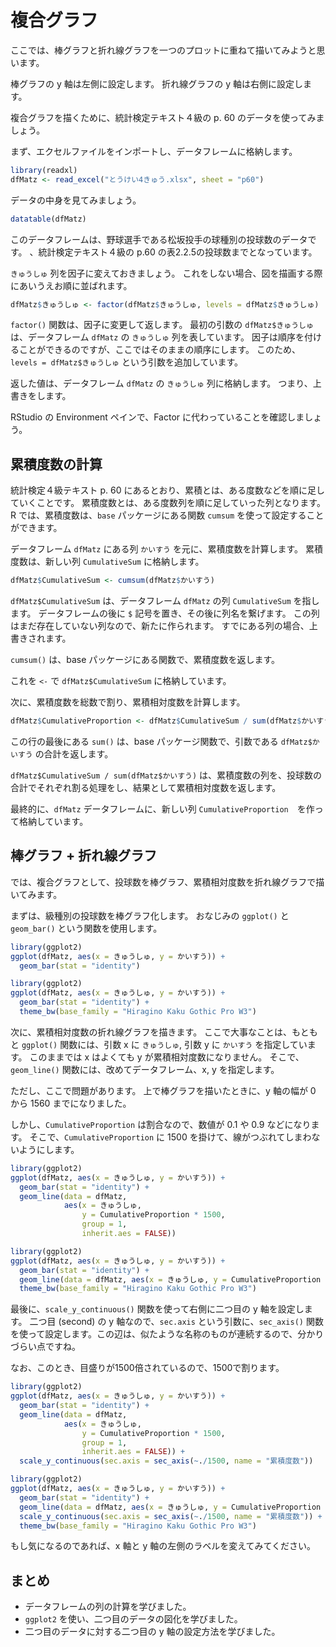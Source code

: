 # 複合グラフ {#ch07}

ここでは、棒グラフと折れ線グラフを一つのプロットに重ねて描いてみようと思います。

棒グラフの y 軸は左側に設定します。
折れ線グラフの y 軸は右側に設定します。

複合グラフを描くために、統計検定テキスト４級の p. 60 のデータを使ってみましょう。

まず、エクセルファイルをインポートし、データフレームに格納します。

```r
library(readxl)
dfMatz <- read_excel("とうけい4きゅう.xlsx", sheet = "p60")
```

データの中身を見てみましょう。

```r
datatable(dfMatz)
```

このデータフレームは、野球選手である松坂投手の球種別の投球数のデータです。
、統計検定テキスト４級の p.60 の表2.2.5の投球数までとなっています。

`きゅうしゅ` 列を因子に変えておきましょう。
これをしない場合、図を描画する際にあいうえお順に並ばれます。

```r
dfMatz$きゅうしゅ <- factor(dfMatz$きゅうしゅ, levels = dfMatz$きゅうしゅ)
```

`factor()` 関数は、因子に変更して返します。
最初の引数の `dfMatz$きゅうしゅ` は、データフレーム `dfMatz` の `きゅうしゅ` 列を表しています。
因子は順序を付けることができるのですが、ここではそのままの順序にします。
このため、`levels = dfMatz$きゅうしゅ` という引数を追加しています。

返した値は、データフレーム `dfMatz` の `きゅうしゅ` 列に格納します。
つまり、上書きをします。

RStudio の Environment ペインで、Factor に代わっていることを確認しましょう。

## 累積度数の計算

統計検定４級テキスト p. 60 にあるとおり、累積とは、ある度数などを順に足していくことです。
累積度数とは、ある度数列を順に足していった列となります。
R では、累積度数は、`base` パッケージにある関数 `cumsum` を使って設定することができます。

データフレーム `dfMatz` にある列 `かいすう` を元に、累積度数を計算します。
累積度数は、新しい列 `CumulativeSum` に格納します。

```r
dfMatz$CumulativeSum <- cumsum(dfMatz$かいすう)
```

`dfMatz$CumulativeSum` は、データフレーム `dfMatz` の列 `CumulativeSum` を指します。
データフレームの後に `$` 記号を置き、その後に列名を繋げます。
この列はまだ存在していない列なので、新たに作られます。
すでにある列の場合、上書きされます。

`cumsum()` は、base パッケージにある関数で、累積度数を返します。

これを `<-` で `dfMatz$CumulativeSum` に格納しています。

次に、累積度数を総数で割り、累積相対度数を計算します。

```r
dfMatz$CumulativeProportion <- dfMatz$CumulativeSum / sum(dfMatz$かいすう)
```

この行の最後にある `sum()` は、base パッケージ関数で、引数である `dfMatz$かいすう` の合計を返します。

`dfMatz$CumulativeSum / sum(dfMatz$かいすう)` は、累積度数の列を、投球数の合計でそれぞれ割る処理をし、結果として累積相対度数を返します。

最終的に、`dfMatz` データフレームに、新しい列 `CumulativeProportion`　を作って格納しています。

## 棒グラフ + 折れ線グラフ

では、複合グラフとして、投球数を棒グラフ、累積相対度数を折れ線グラフで描いてみます。

まずは、級種別の投球数を棒グラフ化します。
おなじみの `ggplot()` と `geom_bar()` という関数を使用します。

```r
library(ggplot2)
ggplot(dfMatz, aes(x = きゅうしゅ, y = かいすう)) +
  geom_bar(stat = "identity") 
```
```r
library(ggplot2)
ggplot(dfMatz, aes(x = きゅうしゅ, y = かいすう)) +
  geom_bar(stat = "identity") +
  theme_bw(base_family = "Hiragino Kaku Gothic Pro W3")
```

次に、累積相対度数の折れ線グラフを描きます。
ここで大事なことは、もともと `ggplot()` 関数には、引数 x に `きゅうしゅ`, 引数 y に `かいすう` を指定しています。
このままでは x はよくても y が累積相対度数になりません。
そこで、`geom_line()` 関数には、改めてデータフレーム、x, y を指定します。

ただし、ここで問題があります。
上で棒グラフを描いたときに、y 軸の幅が 0 から 1560 までになりました。

しかし、`CumulativeProportion` は割合なので、数値が 0.1 や 0.9 などになります。
そこで、`CumulativeProportion` に 1500 を掛けて、線がつぶれてしまわないようにします。


```r
library(ggplot2)
ggplot(dfMatz, aes(x = きゅうしゅ, y = かいすう)) +
  geom_bar(stat = "identity") +
  geom_line(data = dfMatz, 
            aes(x = きゅうしゅ, 
                y = CumulativeProportion * 1500, 
                group = 1, 
                inherit.aes = FALSE))
```
```r
library(ggplot2)
ggplot(dfMatz, aes(x = きゅうしゅ, y = かいすう)) +
  geom_bar(stat = "identity") +
  geom_line(data = dfMatz, aes(x = きゅうしゅ, y = CumulativeProportion * 1500, group = 1, inherit.aes = FALSE)) +
  theme_bw(base_family = "Hiragino Kaku Gothic Pro W3")
```

最後に、`scale_y_continuous()` 関数を使って右側に二つ目の y 軸を設定します。
二つ目 (second) の y 軸なので、`sec.axis` という引数に、`sec_axis()` 関数を使って設定します。この辺は、似たような名称のものが連続するので、分かりづらい点ですね。

なお、このとき、目盛りが1500倍されているので、1500で割ります。

```r
library(ggplot2)
ggplot(dfMatz, aes(x = きゅうしゅ, y = かいすう)) +
  geom_bar(stat = "identity") +
  geom_line(data = dfMatz, 
            aes(x = きゅうしゅ, 
                y = CumulativeProportion * 1500, 
                group = 1, 
                inherit.aes = FALSE)) +
  scale_y_continuous(sec.axis = sec_axis(~./1500, name = "累積度数"))
```
```r
library(ggplot2)
ggplot(dfMatz, aes(x = きゅうしゅ, y = かいすう)) +
  geom_bar(stat = "identity") +
  geom_line(data = dfMatz, aes(x = きゅうしゅ, y = CumulativeProportion * 1500, group = 1, inherit.aes = FALSE)) +
  scale_y_continuous(sec.axis = sec_axis(~./1500, name = "累積度数")) +
  theme_bw(base_family = "Hiragino Kaku Gothic Pro W3")
```

もし気になるのであれば、x 軸と y 軸の左側のラベルを変えてみてください。

## まとめ

* データフレームの列の計算を学びました。
* `ggplot2` を使い、二つ目のデータの図化を学びました。
*  二つ目のデータに対する二つ目の y 軸の設定方法を学びました。